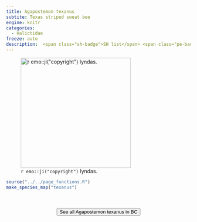 ```yaml
---
title: Agapostemon texanus
subtite: Texas striped sweat bee
engine: knitr
categories:
  - Halictidae
freeze: auto
description:  <span class="sh-badge">SH list</span> <span class="pe-badge">PM Evidence</span> <span class="gali-badge">Galiano</span>
---
```

![`r emo::ji("copyright")` lyndas.](https://inaturalist-open-data.s3.amazonaws.com/photos/290699251/large.jpeg){height=300}





```r
source("../../page_functions.R")
make_species_map("texanus")
```
<br><br>
<center>


<a href="https://inaturalist.ca/observations?place_id=7085&subview=map&taxon_id=133797"><button type="button" class="btn btn-secondary">See all Agapostemon texanus in BC <i class="fa-solid fa-arrow-up-right-from-square"></i> </button></a>
</center>
